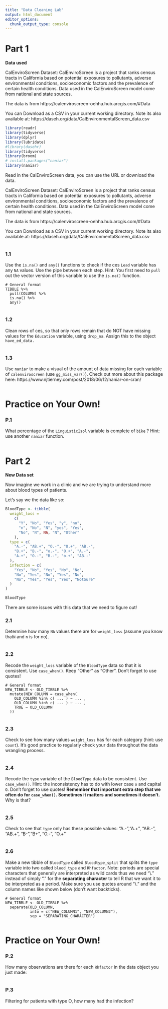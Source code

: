 ```yaml
---
title: "Data Cleaning Lab"
output: html_document
editor_options: 
  chunk_output_type: console
---
```


# Part 1

**Data used**

CalEnviroScreen Dataset: CalEnviroScreen is a project that ranks census tracts in California based on potential exposures to pollutants, adverse environmental conditions, socioeconomic factors and the prevalence of certain health conditions. Data used in the CalEnviroScreen model come from national and state sources.

The data is from https://calenviroscreen-oehha.hub.arcgis.com/#Data

You can Download as a CSV in your current working directory.  Note its also available at: 	https://daseh.org/data/CalEnvironmentalScreen_data.csv 

```r
library(readr)
library(tidyverse)
library(dplyr)
library(lubridate)
#library(dasehr)
library(tidyverse)
library(broom)
# install.packages("naniar")
library(naniar)
```

Read in the CalEnviroScreen data, you can use the URL or download the data.

CalEnviroScreen Dataset: CalEnviroScreen is a project that ranks census tracts in California based on potential exposures to pollutants, adverse environmental conditions, socioeconomic factors and the prevalence of certain health conditions. Data used in the CalEnviroScreen model come from national and state sources.

The data is from https://calenviroscreen-oehha.hub.arcgis.com/#Data

You can Download as a CSV in your current working directory.  Note its also available at: 	https://daseh.org/data/CalEnvironmentalScreen_data.csv

```r

```

### 1.1

Use the `is.na()`  and `any()` functions to check if the ces `Lead` variable has any `NA` values. Use the pipe between each step. 
Hint: You first need to `pull` out the vector version of this variable to use the `is.na()` function.

```
# General format
TIBBLE %>%
  pull(COLUMN) %>%
  is.na() %>%
  any()
```

```r

```

### 1.2

Clean rows of ces, so that only rows remain that do NOT have missing values for the `Education` variable,  using `drop_na`. Assign this to the object `have_ed_data.`

```r

```

### 1.3

Use `naniar` to make a visual of the amount of data missing for each variable of `calenviroscreen` (use `gg_miss_var()`). Check out more about this package here: https://www.njtierney.com/post/2018/06/12/naniar-on-cran/

```r

```


# Practice on Your Own!

### P.1

What percentage of the `LinguisticIsol` variable is complete of `bike` ? Hint: use another `naniar` function.
 
```r

```


# Part 2

**New Data set**

Now imagine we work in a clinic and we are trying to understand more about blood types of patients. 

Let's say we the data like so:

```r
BloodType <- tibble(
  weight_loss =
    c(
      "Y", "No", "Yes", "y", "no",
      "n", "No", "N", "yes", "Yes",
      "No", "N", NA, "N", "Other"
    ),
  type = c(
    "A.-", "AB.+", "O.-", "O.+", "AB.-",
    "B.+", "B.-", "o.-", "O.+", "A.-",
    "A.+", "O.-", "B.-", "o.+", "AB.-"
  ),
  infection = c(
    "Yes", "No", "Yes", "No", "No",
    "No", "Yes", "No", "Yes", "No",
    "No", "Yes", "Yes", "Yes", "NotSure"
  )
)

BloodType
```

There are some issues with this data that we need to figure out!

### 2.1

Determine how many `NA` values there are for `weight_loss` (assume you know that`N` and `n` is for no).

```r

```

### 2.2

Recode the `weight_loss` variable of the `BloodType` data so that it is consistent. Use `case_when()`. Keep "Other" as "Other". Don't forget to use quotes!

```
# General format
NEW_TIBBLE <- OLD_TIBBLE %>%
  mutate(NEW_COLUMN = case_when(
    OLD_COLUMN %in% c( ... ) ~ ... ,
    OLD_COLUMN %in% c( ... ) ~ ... ,
    TRUE ~ OLD_COLUMN
  ))
```

```r

```

### 2.3

Check to see how many values `weight_loss` has for each category (hint: use `count`). It's good practice to regularly check your data throughout the data wrangling process.

```r

```

### 2.4

Recode the `type` variable of the `BloodType` data to be consistent. Use `case_when()`. Hint: the inconsistency has to do with lower case `o` and capital `O`. Don't forget to use quotes! **Remember that important extra step that we often do for `case_when()`. Sometimes it matters and sometimes it doesn't.** Why is that?

```r

```

### 2.5

Check to see that `type` only has these possible values:
 "A.-","A.+", "AB.-", "AB.+", "B-","B+", "O.-", "O.+"

```r

```

### 2.6

Make a new tibble of `BloodType` called `Bloodtype_split` that splits the `type` variable into two called `blood_type` and  `Rhfactor`. Note: periods are special characters that generally are interpreted as wild cards thus we need "\\." instead of simply "." for the **separating character** to tell R that we want it to be interpreted as a period. Make sure you use quotes around "\\." and the column names like shown below (don't want backticks).

```
# General format
NEW_TIBBLE <- OLD_TIBBLE %>%
  separate(OLD_COLUMN,
           into = c("NEW_COLUMN1", "NEW_COLUMN2"),
           sep = "SEPARATING_CHARACTER")
```

```r

```


# Practice on Your Own!

### P.2

How many observations are there for each `Rhfactor` in the data object you just made:

```r

```

### P.3

Filtering for patients with type O, how many had the infection?

```r

```
